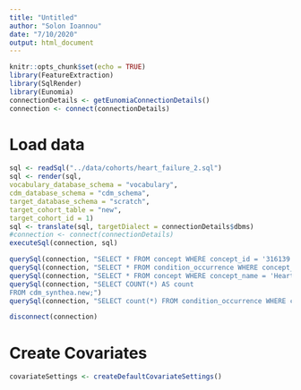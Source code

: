 ```yaml
---
title: "Untitled"
author: "Solon Ioannou"
date: "7/10/2020"
output: html_document
---
```


```r
knitr::opts_chunk$set(echo = TRUE)
library(FeatureExtraction)
library(SqlRender)
library(Eunomia)
connectionDetails <- getEunomiaConnectionDetails()
connection <- connect(connectionDetails)
```

# Load data

```r
sql <- readSql("../data/cohorts/heart_failure_2.sql")
sql <- render(sql,
vocabulary_database_schema = "vocabulary",   
cdm_database_schema = "cdm_schema",
target_database_schema = "scratch", 
target_cohort_table = "new", 
target_cohort_id = 1)
sql <- translate(sql, targetDialect = connectionDetails$dbms)
#connection <- connect(connectionDetails)
executeSql(connection, sql)
```

```r
querySql(connection, "SELECT * FROM concept WHERE concept_id = '316139';")
querySql(connection, "SELECT * FROM condition_occurrence WHERE concept_id = '24329847';")
querySql(connection, "SELECT * FROM concept WHERE concept_name = 'Heart failure';")
querySql(connection, "SELECT COUNT(*) AS count
FROM cdm_synthea.new;")
querySql(connection, "SELECT count(*) FROM condition_occurrence WHERE condition_concept_id= '316139' ;")
```


```r
disconnect(connection)
```

# Create Covariates

```r
covariateSettings <- createDefaultCovariateSettings()
```

